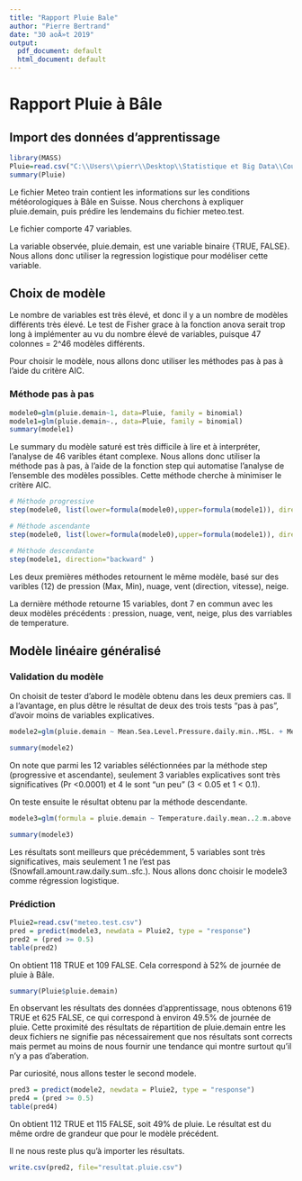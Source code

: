 ---
title: "Rapport Pluie Bale"
author: "Pierre Bertrand"
date: "30 aoÃ»t 2019"
output:
  pdf_document: default
  html_document: default
---

# Rapport Pluie à Bâle

## Import des données d'apprentissage

```{r}
library(MASS)
Pluie=read.csv("C:\\Users\\pierr\\Desktop\\Statistique et Big Data\\Cours R\\modele lineaire generalisé 1\\DM Pluie Bale\\meteo.train.csv")
summary(Pluie)
```

Le fichier Meteo train contient les informations sur les conditions météorologiques à Bâle en Suisse. 
Nous cherchons à expliquer pluie.demain, puis prédire les lendemains du fichier meteo.test.

Le fichier comporte 47 variables. 

La variable observée, pluie.demain, est une variable binaire {TRUE, FALSE}.
Nous allons donc utiliser la regression logistique pour modéliser cette variable.

## Choix de modèle

Le nombre de variables est très élevé, et donc il y a un nombre de modèles différents très élevé. Le test de Fisher grace à la fonction anova serait trop long à implémenter au vu du nombre élevé de variables, puisque 47 colonnes = 2^46 modèles différents.

Pour choisir le modèle, nous allons donc utiliser les méthodes pas à pas à l'aide du critère AIC.

### Méthode pas à pas

```{r}
modele0=glm(pluie.demain~1, data=Pluie, family = binomial)
modele1=glm(pluie.demain~., data=Pluie, family = binomial)
summary(modele1)
```

Le summary du modèle saturé est très difficile à lire et à interpréter, l'analyse de 46 varibles étant complexe. 
Nous allons donc utiliser la méthode pas à pas, à l'aide de la fonction step qui automatise l'analyse de l'ensemble des modèles possibles.
Cette méthode cherche à minimiser le critère AIC.

```{r}
# Méthode progressive
step(modele0, list(lower=formula(modele0),upper=formula(modele1)), direction="both")

# Méthode ascendante
step(modele0, list(lower=formula(modele0),upper=formula(modele1)), direction="forward" )

# Méthode descendante
step(modele1, direction="backward" )
```

Les deux premières méthodes retournent le même modèle, basé sur des varibles (12) de pression (Max, Min), nuage, vent (direction, vitesse), neige.

La dernière méthode retourne 15 variables, dont 7 en commun avec les deux modèles précédents : pression, nuage, vent, neige, plus des varriables de temperature.

## Modèle linéaire généralisé

### Validation du modèle

On choisit de tester d'abord le modèle obtenu dans les deux premiers cas. Il a l'avantage, en plus dêtre le résultat de deux des trois tests "pas à pas", d'avoir moins de variables explicatives.

```{r}
modele2=glm(pluie.demain ~ Mean.Sea.Level.Pressure.daily.min..MSL. + Medium.Cloud.Cover.daily.max..mid.cld.lay. + Wind.Direction.daily.mean..900.mb. + High.Cloud.Cover.daily.mean..high.cld.lay. + Mean.Sea.Level.Pressure.daily.max..MSL. + Snowfall.amount.raw.daily.sum..sfc. + Mean.Sea.Level.Pressure.daily.mean..MSL. + Wind.Speed.daily.max..900.mb. + Wind.Speed.daily.mean..80.m.above.gnd. + Wind.Speed.daily.min..10.m.above.gnd. + Wind.Gust.daily.max..sfc. + Total.Cloud.Cover.daily.max..sfc., family = binomial, data = Pluie)

summary(modele2)
```


On note que parmi les 12 variables séléctionnées par la méthode step (progressive et ascendante), seulement 3 variables explicatives sont très significatives (Pr <0.0001) et 4 le sont "un peu" (3 < 0.05 et 1 < 0.1). 

On teste ensuite le résultat obtenu par la méthode descendante.

```{r}
modele3=glm(formula = pluie.demain ~ Temperature.daily.mean..2.m.above.gnd. + Snowfall.amount.raw.daily.sum..sfc. + Low.Cloud.Cover.daily.mean..low.cld.lay. + Wind.Speed.daily.mean..80.m.above.gnd. + Wind.Speed.daily.mean..900.mb. + Wind.Direction.daily.mean..900.mb. + Temperature.daily.min..2.m.above.gnd. + Mean.Sea.Level.Pressure.daily.max..MSL. + Total.Cloud.Cover.daily.min..sfc. + High.Cloud.Cover.daily.max..high.cld.lay. + Medium.Cloud.Cover.daily.max..mid.cld.lay. + Low.Cloud.Cover.daily.min..low.cld.lay. + Wind.Speed.daily.min..10.m.above.gnd. + Wind.Speed.daily.min..900.mb. + Wind.Gust.daily.max..sfc., family = binomial, data = Pluie)

summary(modele3)
```

Les résultats sont meilleurs que précédemment, 5 variables sont très significatives, mais seulement 1 ne l'est pas (Snowfall.amount.raw.daily.sum..sfc.). Nous allons donc choisir le modele3 comme régression logistique.

### Prédiction 

```{r}
Pluie2=read.csv("meteo.test.csv")
pred = predict(modele3, newdata = Pluie2, type = "response")
pred2 = (pred >= 0.5)
table(pred2)
```

On obtient 118 TRUE et 109 FALSE. Cela correspond à 52% de journée de pluie à Bâle.

```{r}
summary(Pluie$pluie.demain)
```

En observant les résultats des données d'apprentissage, nous obtenons 619 TRUE et 625 FALSE, ce qui correspond à environ 49.5%  de journée de pluie. Cette proximité des résultats de répartition de pluie.demain entre les deux fichiers ne signifie pas nécessairement que nos résultats sont corrects mais permet au moins de nous fournir une tendance qui montre surtout qu'il n'y a pas d'aberation.

Par curiosité, nous allons tester le second modele.

```{r}
pred3 = predict(modele2, newdata = Pluie2, type = "response")
pred4 = (pred >= 0.5)
table(pred4)
```

On obtient 112 TRUE et 115 FALSE, soit 49% de pluie. Le résultat est du même ordre de grandeur que pour le modèle précédent.

Il ne nous reste plus qu'à importer les résultats.

```{r}
write.csv(pred2, file="resultat.pluie.csv")
```